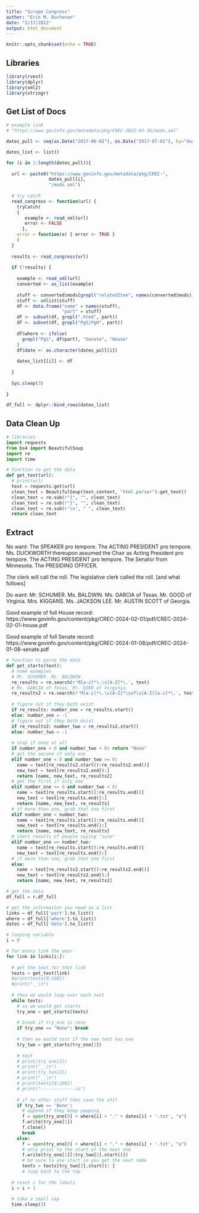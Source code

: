 ```yaml
---
title: "Scrape Congress"
author: "Erin M. Buchanan"
date: "3/17/2022"
output: html_document
---
```


```r
knitr::opts_chunk$set(echo = TRUE)
```

## Libraries

```r
library(rvest)
library(dplyr)
library(xml2)
library(stringr)
```

## Get List of Docs

```r
# example link
# "https://www.govinfo.gov/metadata/pkg/CREC-2022-03-16/mods.xml"

dates_pull <- seq(as.Date("2017-06-02"), as.Date("2017-07-01"), by="days")

dates_list <- list()

for (i in 1:length(dates_pull)){
  
  url <- paste0("https://www.govinfo.gov/metadata/pkg/CREC-", 
                dates_pull[i], 
                "/mods.xml")
  
  # try catch 
  read_congress <- function(url) {
    tryCatch( 
    { 
       example <- read_xml(url)
       error <- FALSE
      }, 
    error = function(e) { error <- TRUE } 
    )
  }
  
  results <- read_congress(url)
  
  if (!results) {
    
    example <- read_xml(url)  
    converted <- as_list(example)
    
    stuff <- converted$mods[grepl("relatedItem", names(converted$mods))]
    stuff <- unlist(stuff)
    df <- data.frame("name" = names(stuff), 
                     "part" = stuff)
    df <- subset(df, grepl(".htm$", part))
    df <- subset(df, grepl("PgS|PgH", part))
    
    df$where <- ifelse(
      grepl("PgS", df$part), "Senate", "House"
    )
    df$date <- as.character(dates_pull[i])
    
    dates_list[[i]] <- df
    
  }
  
  Sys.sleep(3)
  
}

df_full <- dplyr::bind_rows(dates_list)
```

## Data Clean Up

```python
# libraries
import requests
from bs4 import BeautifulSoup
import re
import time

# function to get the data
def get_text(url):
  # print(url)
  text = requests.get(url)
  clean_text = BeautifulSoup(text.content, "html.parser").get_text()
  clean_text = re.sub(r"{", "", clean_text)
  clean_text = re.sub(r"}", "", clean_text)
  clean_text = re.sub(r'\n', " ", clean_text)
  return clean_text

```


## Extract 

No want:
The SPEAKER pro tempore.
The ACTING PRESIDENT pro tempore.
Ms. DUCKWORTH thereupon assumed the Chair as Acting President pro tempore. 
The ACTING PRESIDENT pro tempore. The Senator from Minnesota. 
The PRESIDING OFFICER.

The clerk will call the roll.
The legislative clerk called the roll. [and what follows]

Do want:
Mr. SCHUMER.
Ms. BALDWIN.
Ms. GARCIA of Texas.
Mr. GOOD of Virginia.
Mrs. KIGGANS. 
Ms. JACKSON LEE.
Mr. AUSTIN SCOTT of Georgia.

Good example of full House record: https://www.govinfo.gov/content/pkg/CREC-2024-02-01/pdf/CREC-2024-02-01-house.pdf

Good example of full Senate record: https://www.govinfo.gov/content/pkg/CREC-2024-01-08/pdf/CREC-2024-01-08-senate.pdf
 
```python
# function to parse the data 
def get_starts(text):
  # name examples 
  # Mr. SCHUMER. Ms. BALDWIN.
  re_results = re.search(r'M[a-z]*\.\s[A-Z]*\.', text)
  # Ms. GARCIA of Texas. Mr. GOOD of Virginia.
  re_results2 = re.search(r'M[a-z]*\.\s[A-Z]*\sof\s[A-Z][a-z]*\.', text)
 
  # figure out if they both exist 
  if re_results: number_one = re_results.start()
  else: number_one = -1
  # figure out if they both exist 
  if re_results2: number_two = re_results2.start()
  else: number_two = -1
  
  # stop if none at all 
  if number_one < 0 and number_two < 0: return "None"
  # get the second if only one
  elif number_one < 0 and number_two >= 0: 
    name = text[re_results2.start():re_results2.end()]
    new_text = text[re_results2.end():]
    return [name, new_text, re_results2]
  # get the first if only one
  elif number_one >= 0 and number_two < 0: 
    name = text[re_results.start():re_results.end()]
    new_text = text[re_results.end():]
    return [name, new_text, re_results]
  # if more than one, grab that one first 
  elif number_one < number_two: 
    name = text[re_results.start():re_results.end()]
    new_text = text[re_results.end():]
    return [name, new_text, re_results] 
  # short results of people saying "sure"
  elif number_one == number_two:
    name = text[re_results.start():re_results.end()]
    new_text = text[re_results.end():]
  # if more than one, grab that one first 
  else: 
    name = text[re_results2.start():re_results2.end()]
    new_text = text[re_results2.end():]
    return [name, new_text, re_results2]

```

```python
# get the data
df_full = r.df_full

# get the information you need as a list
links = df_full['part'].to_list()
where = df_full['where'].to_list()
dates = df_full['date'].to_list()

# looping variable
i = 0

# for every link the year 
for link in links[i:]:
  
  # get the text for that link 
  texts = get_text(link)
  #print(texts[0:100])
  #print("__\n")
  
  # then we would loop over each text  
  while texts:
    # so we would get starts
    try_one = get_starts(texts)
    
    # break if try_one is none
    if try_one == "None": break 
    
    # then we would test if the new text has one 
    try_two = get_starts(try_one[1])
    
    # test
    # print(try_one[2])
    # print("__\n")
    # print(try_two[2])
    # print("__\n")
    # print(texts[0:100])
    # print("-------------\n")
    
    # if no other stuff then save the shit 
    if try_two == 'None': 
      # append if they keep yapping 
      f = open(try_one[0] + where[i] + "." + dates[i] + '.txt', "a")  
      f.write(try_one[1])
      f.close()
      break 
    else: 
      f = open(try_one[0] + where[i] + "." + dates[i] + '.txt', "a") 
      # only print to the start of the next one
      f.write(try_one[1][:try_two[2].start()])
      # be sure to use start so you get the next name 
      texts = texts[try_two[2].start(): ]
      # loop back to the top 
  
  # reset i for the labels
  i = i + 1
  
  # take a small nap
  time.sleep(3)

```